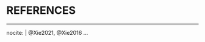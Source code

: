 <!-- We don't want to number our chapters anymore. -->
\docBodyfalse
\setcounter{secnumdepth}{-1}

\realSingleSpace

<!-- The bib chunk below must go last in this document according to how R
Markdown renders.  More info is at
http://rmarkdown.rstudio.com/authoring_bibliographies_and_citations.html If
you'd like to change the name of the bibliography to something else, delete
"References" and replace it. -->

# REFERENCES {-}

<!--This manually sets the location of the references to here-->
<div id="refs"></div>

<!-- Add other entries into the list here if you'd like them to appear in the
bibliography even if they weren't explicitly cited in the document. -->

---
nocite: | @Xie2021, @Xie2016
...
